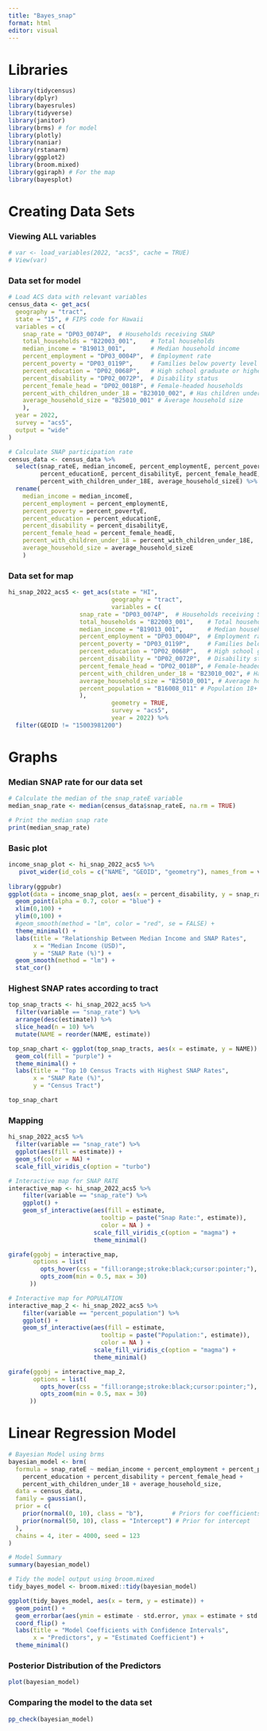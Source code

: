 ```yaml
---
title: "Bayes_snap"
format: html
editor: visual
---
```


# Libraries

```r
library(tidycensus)
library(dplyr)
library(bayesrules)
library(tidyverse)
library(janitor)
library(brms) # for model
library(plotly)
library(naniar)
library(rstanarm)
library(ggplot2)
library(broom.mixed)
library(ggiraph) # For the map
library(bayesplot)
```

# Creating Data Sets

### Viewing ALL variables

```r
# var <- load_variables(2022, "acs5", cache = TRUE)
# View(var)
```

### Data set for model

```r
# Load ACS data with relevant variables
census_data <- get_acs(
  geography = "tract",
  state = "15", # FIPS code for Hawaii
  variables = c(
    snap_rate = "DP03_0074P",  # Households receiving SNAP
    total_households = "B22003_001",    # Total households
    median_income = "B19013_001",       # Median household income
    percent_employment = "DP03_0004P",  # Employment rate
    percent_poverty = "DP03_0119P",     # Families below poverty level
    percent_education = "DP02_0068P",   # High school graduate or higher
    percent_disability = "DP02_0072P",  # Disability status
    percent_female_head = "DP02_0018P", # Female-headed households
    percent_with_children_under_18 = "B23010_002", # Has children under 18 y/o
    average_household_size = "B25010_001" # Average household size
    ),
  year = 2022,
  survey = "acs5",
  output = "wide"
)

# Calculate SNAP participation rate
census_data <- census_data %>%
  select(snap_rateE, median_incomeE, percent_employmentE, percent_povertyE,
         percent_educationE, percent_disabilityE, percent_female_headE,
         percent_with_children_under_18E, average_household_sizeE) %>%
  rename(
    median_income = median_incomeE,
    percent_employment = percent_employmentE,
    percent_poverty = percent_povertyE,
    percent_education = percent_educationE,
    percent_disability = percent_disabilityE,
    percent_female_head = percent_female_headE,
    percent_with_children_under_18 = percent_with_children_under_18E,
    average_household_size = average_household_sizeE
    )
```

### Data set for map

```r
hi_snap_2022_acs5 <- get_acs(state = "HI", 
                             geography = "tract", 
                             variables = c(
                    snap_rate = "DP03_0074P",  # Households receiving SNAP
                    total_households = "B22003_001",    # Total households
                    median_income = "B19013_001",       # Median household income
                    percent_employment = "DP03_0004P",  # Employment rate
                    percent_poverty = "DP03_0119P",     # Families below poverty level
                    percent_education = "DP02_0068P",   # High school graduate or higher
                    percent_disability = "DP02_0072P",  # Disability status
                    percent_female_head = "DP02_0018P", # Female-headed households
                    percent_with_children_under_18 = "B23010_002", # Has children under 18 y/o
                    average_household_size = "B25010_001", # Average household size
                    percent_population = "B16008_011" # Population 18+ y/o
                    ),
                             geometry = TRUE,
                             survey = "acs5",
                             year = 2022) %>%
  filter(GEOID != "15003981200")
```

# Graphs

### Median SNAP rate for our data set

```r
# Calculate the median of the snap_rateE variable
median_snap_rate <- median(census_data$snap_rateE, na.rm = TRUE)

# Print the median snap rate
print(median_snap_rate)
```

### Basic plot

```r
income_snap_plot <- hi_snap_2022_acs5 %>%
   pivot_wider(id_cols = c("NAME", "GEOID", "geometry"), names_from = variable, values_from = estimate) 
  
library(ggpubr)
ggplot(data = income_snap_plot, aes(x = percent_disability, y = snap_rate)) +
  geom_point(alpha = 0.7, color = "blue") +
  xlim(0,100) +
  ylim(0,100) +
  #geom_smooth(method = "lm", color = "red", se = FALSE) +
  theme_minimal() +
  labs(title = "Relationship Between Median Income and SNAP Rates",
       x = "Median Income (USD)",
       y = "SNAP Rate (%)") +
  geom_smooth(method = "lm") +
  stat_cor()
```

### Highest SNAP rates according to tract

```r
top_snap_tracts <- hi_snap_2022_acs5 %>%
  filter(variable == "snap_rate") %>%
  arrange(desc(estimate)) %>%
  slice_head(n = 10) %>%
  mutate(NAME = reorder(NAME, estimate))

top_snap_chart <- ggplot(top_snap_tracts, aes(x = estimate, y = NAME)) +
  geom_col(fill = "purple") +
  theme_minimal() +
  labs(title = "Top 10 Census Tracts with Highest SNAP Rates",
       x = "SNAP Rate (%)",
       y = "Census Tract")

top_snap_chart
```

### Mapping

```r
hi_snap_2022_acs5 %>%
  filter(variable == "snap_rate") %>%
  ggplot(aes(fill = estimate)) + 
  geom_sf(color = NA) + 
  scale_fill_viridis_c(option = "turbo")
```

```r
# Interactive map for SNAP RATE
interactive_map <- hi_snap_2022_acs5 %>%
    filter(variable == "snap_rate") %>%
    ggplot() +
    geom_sf_interactive(aes(fill = estimate,
                          tooltip = paste("Snap Rate:", estimate)),
                          color = NA ) +
                        scale_fill_viridis_c(option = "magma") +
                        theme_minimal()

girafe(ggobj = interactive_map, 
       options = list(
         opts_hover(css = "fill:orange;stroke:black;cursor:pointer;"),
         opts_zoom(min = 0.5, max = 30)
      ))
```

```r
# Interactive map for POPULATION
interactive_map_2 <- hi_snap_2022_acs5 %>%
    filter(variable == "percent_population") %>%
    ggplot() +
    geom_sf_interactive(aes(fill = estimate,
                          tooltip = paste("Population:", estimate)),
                          color = NA ) +
                        scale_fill_viridis_c(option = "magma") +
                        theme_minimal()

girafe(ggobj = interactive_map_2, 
       options = list(
         opts_hover(css = "fill:orange;stroke:black;cursor:pointer;"),
         opts_zoom(min = 0.5, max = 30)
      ))
```

# Linear Regression Model

```r
# Bayesian Model using brms
bayesian_model <- brm(
  formula = snap_rateE ~ median_income + percent_employment + percent_poverty +
    percent_education + percent_disability + percent_female_head +
    percent_with_children_under_18 + average_household_size,
  data = census_data,
  family = gaussian(),
  prior = c(
    prior(normal(0, 10), class = "b"),        # Priors for coefficients
    prior(normal(50, 10), class = "Intercept") # Prior for intercept
  ),
  chains = 4, iter = 4000, seed = 123
)
```

```r
# Model Summary
summary(bayesian_model)
```

```r
# Tidy the model output using broom.mixed
tidy_bayes_model <- broom.mixed::tidy(bayesian_model)

ggplot(tidy_bayes_model, aes(x = term, y = estimate)) +
  geom_point() +
  geom_errorbar(aes(ymin = estimate - std.error, ymax = estimate + std.error)) +
  coord_flip() +
  labs(title = "Model Coefficients with Confidence Intervals",
       x = "Predictors", y = "Estimated Coefficient") +
  theme_minimal()
```

### Posterior Distribution of the Predictors

```r
plot(bayesian_model)
```

### Comparing the model to the data set

```r
pp_check(bayesian_model)
```
